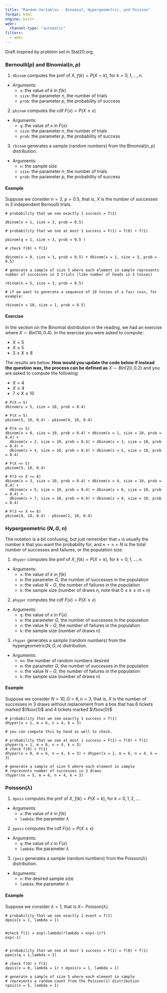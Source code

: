 ```yaml
---
title: "Random Variables - Binomial, Hypergeometric, and Poisson"
format: html
engine: knitr
webr:
  channel-type: "automatic"
filters:
  - webr
---
```


Draft inspired by problem set in Stat20.org.

### Bernoulli$(p)$ and Binomial$(n,p)$

1.  `dbinom` computes the pmf of $X$, $f(k) = P(X = k)$, for $k = 0, 1, \ldots, n$.

-   Arguments:
    -   `x`: the value of $k$ in $f(k)$
    -   `size`: the parameter $n$, the number of trials
    -   `prob`: the parameter $p$, the probability of success

2.  `pbinom` computes the cdf $F(x) = P(X \le x)$\

-   Arguments:
    -   `q`: the value of $x$ in $F(x)$
    -   `size`: the parameter $n$, the number of trials
    -   `prob`: the parameter $p$, the probability of success

3.  `rbinom` generates a sample (random numbers) from the Binomial$(n,p)$ distribution.

-   Arguments:
    -   `n`: the sample size
    -   `size`: the parameter $n$, the number of trials
    -   `prob`: the parameter $p$, the probability of success

#### Example

Suppose we consider $n = 3$, $p= 0.5$, that is, $X$ is the number of successes in 3 independent Bernoulli trials.

```webr
# probability that we see exactly 1 success = f(1)

dbinom(x = 1, size = 3, prob = 0.5)
```

```webr
# probability that we see at most 1 success = F(1) = f(0) + f(1)

pbinom(q = 1, size = 3, prob = 0.5 )
```

```webr
# check f(0) + f(1)

dbinom(x = 0, size = 3, prob = 0.5) + dbinom(x = 1, size = 3, prob = 0.5)
```

```webr
# generate a sample of size 5 where each element in sample represents number of successes in 3 trials (like number of heads in 3 tosses)

rbinom(n = 5, size = 3, prob = 0.5)
```

```webr
# if we want to generate a sequence of 10 tosses of a fair coin, for example:

rbinom(n = 10, size = 1, prob = 0.5)
```

#### Exercise

In the section on the Binomial distribution in the reading, we had an exercise where $X \sim Bin(10, 0.4)$. In the exercise you were asked to compute:

-   $X = 5$
-   $X \le 5$
-   $3 \le X \le 8$

The results are below. **How would you update the code below if instead the question was, the process can be defined as** $X \sim Bin(20, 0.2)$ and you are asked to compute the following:

-   $X = 4$
-   $X \le 4$
-   $7 \le X \le 10$


```webr
# P(X = 5)
dbinom(x = 5, size = 10, prob = 0.4)
```

```webr
# P(X = 5)
pbinom(5, 10, 0.4) - pbinom(4, 10, 0.4)
```

```webr
# P(X <= 5)
dbinom(x = 0, size = 10, prob = 0.4) + dbinom(x = 1, size = 10, prob = 0.4) + 
  dbinom(x = 2, size = 10, prob = 0.4) + dbinom(x = 3, size = 10, prob = 0.4) +
  dbinom(x = 4, size = 10, prob = 0.4) + dbinom(x = 5, size = 10, prob = 0.4)
```

```webr
# P(X <= 5)
pbinom(5, 10, 0.4)
```

```webr
# P(3 <= X <= 8)
dbinom(x = 3, size = 10, prob = 0.4) + dbinom(x = 4, size = 10, prob = 0.4) + 
  dbinom(x = 5, size = 10, prob = 0.4) + dbinom(x = 6, size = 10, prob = 0.4) +
  dbinom(x = 7, size = 10, prob = 0.4) + dbinom(x = 8, size = 10, prob = 0.4)
```

```webr
# P(3 <= X <= 8)
pbinom(8, 10, 0.4) - pbinom(2, 10, 0.4)
```

### Hypergeometric $(N, G, n)$

The notation is a bit confusing, but just remember that `x` is usually the number $k$ that you want the probability for, and `m + n`$=N$ is the total number of successes and failures, or the population size.

1.  `dhyper` computes the pmf of $X$, $f(k) = P(X = k)$, for $k = 0, 1, \ldots, n$.

-   Arguments:
    -   `x`: the value of $k$ in $f(k)$
    -   `m`: the parameter $G$, the number of successes in the population
    -   `n`: the value $N-G$, the number of failures in the population
    -   `k`: the sample size (number of draws $n$, note that $0 \le k \le m+n$)

2.  `phyper` computes the cdf $F(x) = P(X \le x)$\

-   Arguments:
    -   `q`: the value of $x$ in $F(x)$
    -   `m`: the parameter $G$, the number of successes in the population
    -   `n`: the value $N-G$, the number of failures in the population
    -   `k`: the sample size (number of draws $n$)

3.  `rhyper` generates a sample (random numbers) from the hypergeometric$(N, G, n)$ distribution.

-   Arguments:
    -   `nn`: the number of random numbers desired
    -   `m`: the parameter $G$, the number of successes in the population
    -   `n`: the value $N-G$, the number of failures in the population
    -   `k`: the sample size (number of draws $n$)

#### Example

Suppose we consider $N = 10, G  = 6, n = 3$, that is, $X$ is the number of successes in 3 draws without replacement from a box that has 6 tickets marked $\fbox{1}$ and 4 tickets marked $\fbox{0}$

```webr

# probability that we see exactly 1 success = f(1)
dhyper(x = 1, m = 6, n = 4, k = 3)

# you can compute this by hand as well to check. 

# probability that we see at most 1 success = F(1) = f(0) + f(1)
phyper(q = 1, m = 6, n = 4, k = 3)
# check f(0) + f(1)
dhyper(x = 0, m = 6, n = 4, k = 3) + dhyper(x = 1, m = 6, n = 4, k = 3)

# generate a sample of size 5 where each element in sample 
# represents number of successes in 3 draws
rhyper(nn = 5, m = 6, n = 4, k = 3)

```

### Poisson($\lambda$)

1.  `dpois` computes the pmf of $X$, $f(k) = P(X = k)$, for $k = 0, 1, 2,  \ldots$.

-   Arguments:
    -   `x`: the value of $k$ in $f(k)$
    -   `lambda`: the parameter $\lambda$

2.  `ppois` computes the cdf $F(x) = P(X \le x)$\

-   Arguments:
    -   `q`: the value of $x$ in $F(x)$
    -   `lambda`: the parameter $\lambda$

3.  `rpois` generates a sample (random numbers) from the Poisson($\lambda$) distribution.

-   Arguments:
    -   `n`: the desired sample size
    -   `lambda`: the parameter $\lambda$

#### Example

Suppose we consider $\lambda = 1$, that is $X \sim$ Poisson$(\lambda)$.

```webr

# probability that we see exactly 1 event = f(1)
dpois(x = 1, lambda = 1)


#check f(1) = exp(-lambda)*lambda = exp(-1)*1
exp(-1)


# probability that we see at most 1 success = F(1) = f(0) + f(1)
ppois(q = 1,lambda = 1)

# check f(0) + f(1)
dpois(x = 0, lambda = 1) + dpois(x = 1, lambda = 1)

# generate a sample of size 5 where each element in sample 
# represents a random count from the Poisson(1) distribution
rpois(n = 5, lambda = 1)

```
